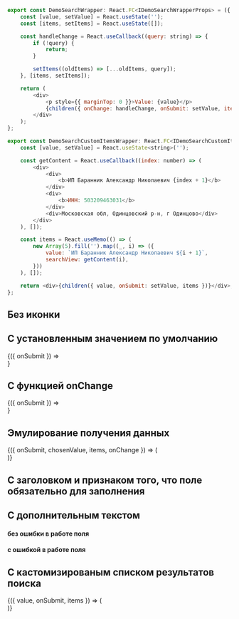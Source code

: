 
```javascript collapse=Код DemoSearchWrapper и DemoSearchCustomItemsWrapper
export const DemoSearchWrapper: React.FC<IDemoSearchWrapperProps> = ({ children }) => {
    const [value, setValue] = React.useState('');
    const [items, setItems] = React.useState([]);

    const handleChange = React.useCallback((query: string) => {
        if (!query) {
            return;
        }

        setItems((oldItems) => [...oldItems, query]);
    }, [items, setItems]);

    return (
        <div>
            <p style={{ marginTop: 0 }}>Value: {value}</p>
            {children({ onChange: handleChange, onSubmit: setValue, items: items, chosenValue: value })}
        </div>
    );
};

export const DemoSearchCustomItemsWrapper: React.FC<IDemoSearchCustomItemsWrapper> = ({ children }) => {
    const [value, setValue] = React.useState<string>('');

    const getContent = React.useCallback((index: number) => (
        <div>
            <div>
                <b>ИП Баранник Александр Николаевич {index + 1}</b>
            </div>
            <div>
                <b>ИНН: 503209463031</b>
            </div>
            <div>Московская обл, Одинцовский р-н, г Одинцово</div>
        </div>
    ), []);

    const items = React.useMemo(() => (
        new Array(5).fill('').map((_, i) => ({
            value: `ИП Баранник Александр Николаевич ${i + 1}`,
            searchView: getContent(i),
        }))
    ), []);

    return <div>{children({ value, onSubmit: setValue, items })}</div>;
};
```

## Без иконки

<Playground>
    <Search hideIcon />
</Playground>

## С установленным значением по умолчанию

<Playground>
    <DemoSearchWrapper>
        {({ onSubmit }) =>
            <Search
                placeholder="Type here for search"
                value="Previous request"
                onSubmit={onSubmit}
            />
        }
    </DemoSearchWrapper>
</Playground>

## С функцией onChange

<Playground>
    <DemoSearchWrapper>
        {({ onSubmit }) =>
            <Search
                placeholder="Type here for search"
                onChange={onSubmit}
                changeDelay={50}
            />
        }
    </DemoSearchWrapper>
</Playground>

## Эмулирование получения данных

<Playground>
    <DemoSearchWrapper>
        {({ onSubmit, chosenValue, items, onChange }) => (
            <Search
                value={chosenValue}
                items={items}
                placeholder="Type and wait for results"
                onChange={onChange}
                onSubmit={onSubmit}
            />
        )}
    </DemoSearchWrapper>
</Playground>

## С заголовком и признаком того, что поле обязательно для заполнения

<Playground>
    <Search label="Заголовок поля" required />
</Playground>

## С дополнительным текстом

#### без ошибки в работе поля

<Playground>
    <Search noticeText="Текст под полем" verification="valid" />
</Playground>

#### с ошибкой в работе поля

<Playground>
    <Search noticeText="Текст под полем" verification="error" />
</Playground>

## С кастомизированым списком результатов поиска

<Playground>
    <DemoSearchCustomItemsWrapper>
        {({ value, onSubmit, items }) => (
            <Search
                value={value}
                onSubmit={onSubmit}
                items={items}
                placeholder="Type and wait for results"
            />
        )}
    </DemoSearchCustomItemsWrapper>
</Playground>
